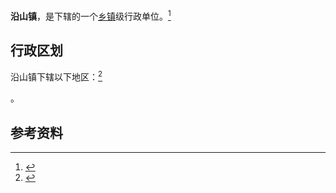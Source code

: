 {{中国乡级行政区|35/07/81/104/000}}

'''沿山镇'''，是{{PRC admin/fullname|35/07/81/104/000|3}}下辖的一个[[乡镇|乡镇]]级行政单位。<ref>{{PRC admin/ref sgc|{{PRC admin/parent|35/07/81/104/000}}}}</ref>

== 行政区划 ==

沿山镇下辖以下地区：<ref>{{PRC admin/ref sgc|35/07/81/104/000}}</ref>

{{PRC admin/children|35/07/81/104/000}}。

== 参考资料 ==

{{reflist}}

{{行政区划小作品}}
{{PRC admin/navcat|35/07/81/104/000}}